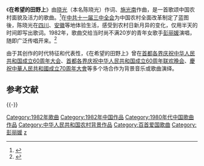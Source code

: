 {{Expand|time=2018-05-07}}

《'''在希望的田野上'''》由[[晓光|晓光]]（本名陈晓光）作词、[[施光南|施光南]]作曲，是一首歌颂中国农村面貌及活力的歌曲。<ref>{{Cite web |url=http://ent.people.com.cn/GB/8222/42058/14078517.html |title=在希望的田野上 (歌词) |accessdate=2011-08-04 |archive-date=2016-03-04 |archive-url=https://web.archive.org/web/20160304071501/http://ent.people.com.cn/GB/8222/42058/14078517.html |dead-url=no }}</ref>在[[中共十一届三中全会|中共十一届三中全会]]为中国农村全面改革制定了蓝图後，陈晓光在[[四川|四川]]、[[安徽|安徽]]等地体验生活，感受到农村日新月异的变化，仅用半天的时间即写出歌词。1982年，歌曲交给当时尚不满20岁的青年女歌手[[彭丽媛|彭丽媛]]演唱，随即广泛传唱开来。<ref>{{Cite web |url=http://news.163.com/09/0925/05/5K1JBKOR000120GR.html |title=第五乐章 在希望的田野上 |access-date=2011-08-04 |archive-url=https://web.archive.org/web/20150719122716/http://news.163.com/09/0925/05/5K1JBKOR000120GR.html |archive-date=2015-07-19 |dead-url=yes }}</ref>

由于其创作的时代特征和代表性，《在希望的田野上》曾在[[首都各界庆祝中华人民共和国成立60周年大会|首都各界庆祝中华人民共和国成立60周年大会]]、[[首都各界庆祝中华人民共和国成立60周年联欢晚会|首都各界庆祝中华人民共和国成立60周年联欢晚会]]、[[慶祝中華人民共和國成立70周年大會|慶祝中華人民共和國成立70周年大會]]等多个场合作为背景音乐或歌曲演绎。

== 参考文献 ==
{{Reflist}}

{{-}}
{{中宣部推荐100首爱国歌曲}}
{{放歌九十年|cat|Z在}}
[[Category:1982年歌曲|Category:1982年歌曲]]
[[Category:1982年中国作品|Category:1982年中国作品]]
[[Category:1980年代中国歌曲作品|Category:1980年代中国歌曲作品]]
[[Category:中华人民共和国农村背景作品|Category:中华人民共和国农村背景作品]]
[[Category:百首爱国歌曲|Category:百首爱国歌曲]]
[[Category:彭丽媛|Category:彭丽媛]]
[[Category:施光南创作的歌曲|z]]